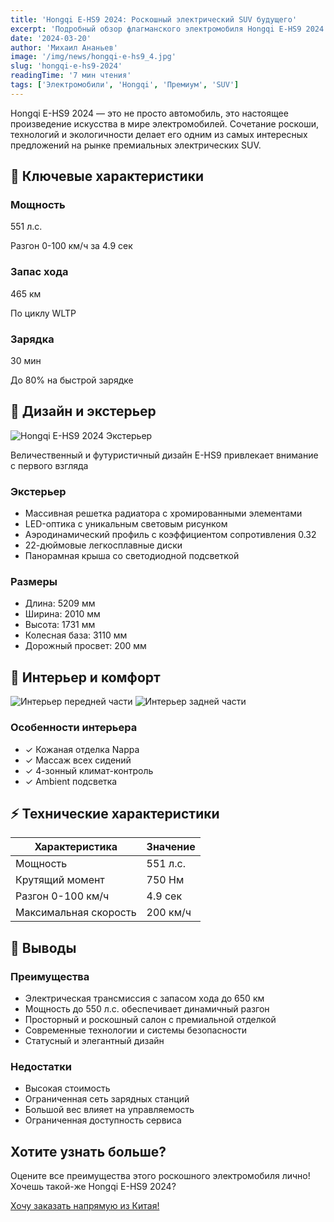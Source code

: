 ```yaml
---
title: 'Hongqi E-HS9 2024: Роскошный электрический SUV будущего'
excerpt: 'Подробный обзор флагманского электромобиля Hongqi E-HS9 2024'
date: '2024-03-20'
author: 'Михаил Ананьев'
image: '/img/news/hongqi-e-hs9_4.jpg'
slug: 'hongqi-e-hs9-2024'
readingTime: '7 мин чтения'
tags: ['Электромобили', 'Hongqi', 'Премиум', 'SUV']
---
```


<div class="intro-block">
    <p class="intro-text">
        Hongqi E-HS9 2024 — это не просто автомобиль, это настоящее произведение
        искусства в мире электромобилей. Сочетание роскоши, технологий и
        экологичности делает его одним из самых интересных предложений на рынке
        премиальных электрических SUV.
    </p>
</div>

## 🚀 Ключевые характеристики

<div class="features-grid">
    <div class="feature-card">
        <h3 class="feature-title">Мощность</h3>
        <p class="feature-value">551 л.с.</p>
        <p class="feature-description">Разгон 0-100 км/ч за 4.9 сек</p>
    </div>
    <div class="feature-card">
        <h3 class="feature-title">Запас хода</h3>
        <p class="feature-value">465 км</p>
        <p class="feature-description">По циклу WLTP</p>
    </div>
    <div class="feature-card">
        <h3 class="feature-title">Зарядка</h3>
        <p class="feature-value">30 мин</p>
        <p class="feature-description">До 80% на быстрой зарядке</p>
    </div>
</div>

## 🎯 Дизайн и экстерьер

<div class="image-container">
    <img
        src="/posts/hongqi/main.jpg"
        alt="Hongqi E-HS9 2024 Экстерьер"
        class="full-width-image"
    />
    <p class="image-caption">
        Величественный и футуристичный дизайн E-HS9 привлекает внимание с
        первого взгляда
    </p>
</div>

<div class="specs-grid">
    <div class="specs-section">
        <h3>Экстерьер</h3>
        <ul class="specs-list">
            <li>Массивная решетка радиатора с хромированными элементами</li>
            <li>LED-оптика с уникальным световым рисунком</li>
            <li>Аэродинамический профиль с коэффициентом сопротивления 0.32</li>
            <li>22-дюймовые легкосплавные диски</li>
            <li>Панорамная крыша со светодиодной подсветкой</li>
        </ul>
    </div>
    <div class="specs-section">
        <h3>Размеры</h3>
        <ul class="specs-list">
            <li>Длина: 5209 мм</li>
            <li>Ширина: 2010 мм</li>
            <li>Высота: 1731 мм</li>
            <li>Колесная база: 3110 мм</li>
            <li>Дорожный просвет: 200 мм</li>
        </ul>
    </div>
</div>

## 💺 Интерьер и комфорт

<div class="interior-images">
    <img
        src="/posts/hongqi/front.jpg"
        alt="Интерьер передней части"
        class="interior-image"
    />
    <img
        src="/posts/hongqi/rear.jpeg"
        alt="Интерьер задней части"
        class="interior-image"
    />
</div>

<div class="features-box">
    <h3>Особенности интерьера</h3>
    <ul class="features-list">
        <li class="feature-item">
            <span class="feature-check">✓</span>
            Кожаная отделка Nappa
        </li>
        <li class="feature-item">
            <span class="feature-check">✓</span>
            Массаж всех сидений
        </li>
        <li class="feature-item">
            <span class="feature-check">✓</span>
            4-зонный климат-контроль
        </li>
        <li class="feature-item">
            <span class="feature-check">✓</span>
            Ambient подсветка
        </li>
    </ul>
</div>

## ⚡ Технические характеристики

<table class="specs-table">
    <thead>
        <tr>
            <th>Характеристика</th>
            <th>Значение</th>
        </tr>
    </thead>
    <tbody>
        <tr>
            <td>Мощность</td>
            <td>551 л.с.</td>
        </tr>
        <tr>
            <td>Крутящий момент</td>
            <td>750 Нм</td>
        </tr>
        <tr>
            <td>Разгон 0-100 км/ч</td>
            <td>4.9 сек</td>
        </tr>
        <tr>
            <td>Максимальная скорость</td>
            <td>200 км/ч</td>
        </tr>
    </tbody>
</table>

## 🎯 Выводы

<div class="conclusions-grid">
    <div class="pros-box">
        <h3>Преимущества</h3>
        <ul class="specs-list">
            <li>Электрическая трансмиссия с запасом хода до 650 км</li>
            <li>Мощность до 550 л.с. обеспечивает динамичный разгон</li>
            <li>Просторный и роскошный салон с премиальной отделкой</li>
            <li>Современные технологии и системы безопасности</li>
            <li>Статусный и элегантный дизайн</li>
        </ul>
    </div>
    <div class="cons-box">
        <h3>Недостатки</h3>
        <ul class="specs-list">
            <li>Высокая стоимость</li>
            <li>Ограниченная сеть зарядных станций</li>
            <li>Большой вес влияет на управляемость</li>
            <li>Ограниченная доступность сервиса</li>
        </ul>
    </div>
</div>

<div class="cta-box">
    <h2>Хотите узнать больше?</h2>
    <p>
        Оцените все преимущества этого роскошного электромобиля лично! <br> Хочешь
        такой-же Hongqi E-HS9 2024?
    </p>
    <a href="/contacts" class="cta-button">
        Хочу заказать напрямую из Китая!
    </a>
</div>
